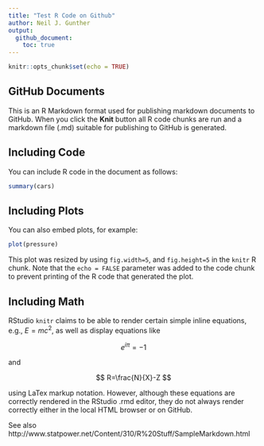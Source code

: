 ```yaml
---
title: "Test R Code on Github"
author: Neil J. Gunther
output: 
  github_document:
    toc: true
---
```


```r
knitr::opts_chunk$set(echo = TRUE)
```

## GitHub Documents

This is an R Markdown format used for publishing markdown documents to GitHub. When you click the **Knit** button all R code chunks are run and a markdown file (.md) suitable for publishing to GitHub is generated.

## Including Code

You can include R code in the document as follows:

```r
summary(cars)
```

## Including Plots

You can also embed plots, for example:

```r
plot(pressure)
```

This plot was resized by using `fig.width=5`, and `fig.height=5` in the `knitr` R chunk. Note that the `echo = FALSE` parameter was added to the code chunk to prevent printing of the R code that generated the plot.


## Including Math

RStudio `knitr` claims to be able to render certain simple inline equations, e.g., $E=mc^2$, as well as display equations like

$$
e^{i \pi} = -1
$$

and

$$
R=\frac{N}{X}-Z
$$

using LaTex markup notation. However, although these equations are correctly rendered in the RStudio .rmd editor, they do not always render correctly either in the local HTML browser or on GitHub.

See also http://www.statpower.net/Content/310/R%20Stuff/SampleMarkdown.html





